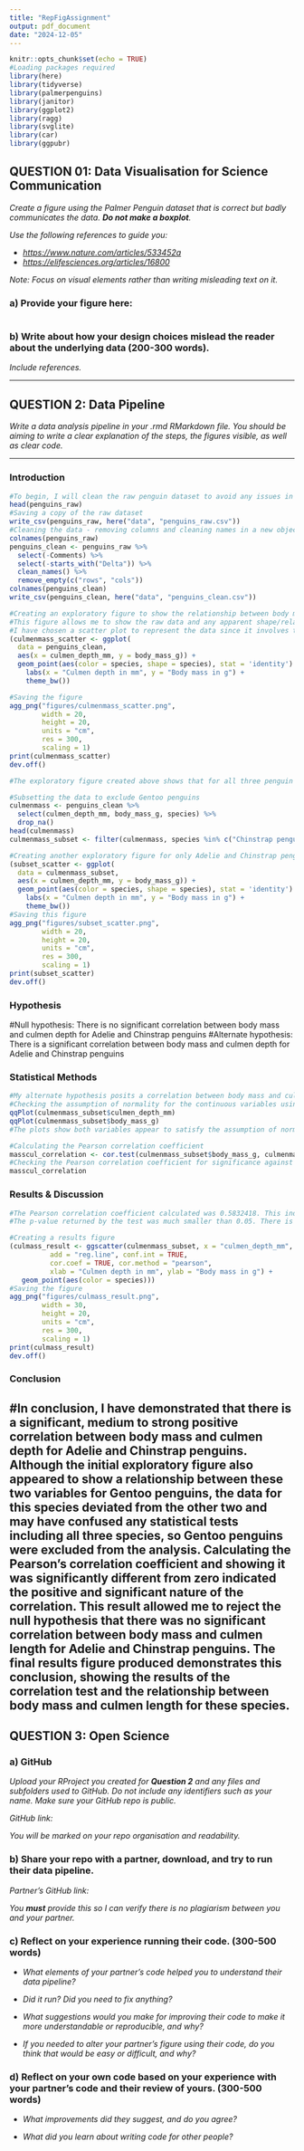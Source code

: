 ```yaml
---
title: "RepFigAssignment"
output: pdf_document 
date: "2024-12-05"
---
```


```r
knitr::opts_chunk$set(echo = TRUE)
#Loading packages required
library(here)
library(tidyverse)
library(palmerpenguins)
library(janitor)
library(ggplot2)
library(ragg)
library(svglite)
library(car)
library(ggpubr) 
```

## QUESTION 01: Data Visualisation for Science Communication

*Create a figure using the Palmer Penguin dataset that is correct but badly communicates the data. **Do not make a boxplot**.*

*Use the following references to guide you:*

-   [*https://www.nature.com/articles/533452a*](https://www.nature.com/articles/533452a){.uri}
-   [*https://elifesciences.org/articles/16800*](https://elifesciences.org/articles/16800){.uri}

*Note: Focus on visual elements rather than writing misleading text on it.*

### a) Provide your figure here:

```r


```

### b) Write about how your design choices mislead the reader about the underlying data (200-300 words).

*Include references.*

------------------------------------------------------------------------

## QUESTION 2: Data Pipeline

*Write a data analysis pipeline in your .rmd RMarkdown file. You should be aiming to write a clear explanation of the steps, the figures visible, as well as clear code.*

------------------------------------------------------------------------

### Introduction

```r
#To begin, I will clean the raw penguin dataset to avoid any issues in the code.
head(penguins_raw)
#Saving a copy of the raw dataset
write_csv(penguins_raw, here("data", "penguins_raw.csv"))
#Cleaning the data - removing columns and cleaning names in a new object to avoid overwriting
colnames(penguins_raw)
penguins_clean <- penguins_raw %>%
  select(-Comments) %>%
  select(-starts_with("Delta")) %>%
  clean_names() %>%
  remove_empty(c("rows", "cols"))
colnames(penguins_clean)
write_csv(penguins_clean, here("data", "penguins_clean.csv"))

#Creating an exploratory figure to show the relationship between body mass and culmen length
#This figure allows me to show the raw data and any apparent shape/relationship, or anomalies
#I have chosen a scatter plot to represent the data since it involves two continuous, numerical variables
(culmenmass_scatter <- ggplot(
  data = penguins_clean, 
  aes(x = culmen_depth_mm, y = body_mass_g)) +
  geom_point(aes(color = species, shape = species), stat = 'identity') +
    labs(x = "Culmen depth in mm", y = "Body mass in g") +
    theme_bw())

#Saving the figure
agg_png("figures/culmenmass_scatter.png", 
        width = 20, 
        height = 20, 
        units = "cm", 
        res = 300, 
        scaling = 1)
print(culmenmass_scatter)
dev.off()

#The exploratory figure created above shows that for all three penguin species observed, body mass appears to increase as culmen depth increases. It also shows that while a fairly similar relationship is seen between these characteristics for Adelie and Chinstrap penguins, Gentoo penguins have a typically higher body mass but shorter culmen depth than them. To avoid confusion, I will focus only on Adelie and Chinstrap penguins.

#Subsetting the data to exclude Gentoo penguins 
culmenmass <- penguins_clean %>%
  select(culmen_depth_mm, body_mass_g, species) %>%
  drop_na()
head(culmenmass)
culmenmass_subset <- filter(culmenmass, species %in% c("Chinstrap penguin (Pygoscelis antarctica)", "Adelie Penguin (Pygoscelis adeliae)"))

#Creating another exploratory figure for only Adelie and Chinstrap penguins
(subset_scatter <- ggplot(
  data = culmenmass_subset, 
  aes(x = culmen_depth_mm, y = body_mass_g)) +
  geom_point(aes(color = species, shape = species), stat = 'identity') +
    labs(x = "Culmen depth in mm", y = "Body mass in g") +
    theme_bw())
#Saving this figure
agg_png("figures/subset_scatter.png", 
        width = 20, 
        height = 20, 
        units = "cm", 
        res = 300, 
        scaling = 1)
print(subset_scatter)
dev.off()
```

### Hypothesis
#Null hypothesis: There is no significant correlation between body mass and culmen depth for Adelie and Chinstrap penguins
#Alternate hypothesis: There is a significant correlation between body mass and culmen depth for Adelie and Chinstrap penguins

### Statistical Methods

```r

#My alternate hypothesis posits a correlation between body mass and culmen depth for Adelie and Chinstrap penguins. Therefore, calculating the Pearson correlation coefficient seems like an appropriate statistical method.
#Checking the assumption of normality for the continuous variables using Q-Q plots
qqPlot(culmenmass_subset$culmen_depth_mm)
qqPlot(culmenmass_subset$body_mass_g)
#The plots show both variables appear to satisfy the assumption of normality, so the Pearson correlation coefficient is appropriate.

#Calculating the Pearson correlation coefficient
masscul_correlation <- cor.test(culmenmass_subset$body_mass_g, culmenmass_subset$culmen_depth_mm, method = 'pearson')
#Checking the Pearson correlation coefficient for significance against the null hypothesis that the coefficient is not significantly different from zero
masscul_correlation

```

### Results & Discussion

```r
#The Pearson correlation coefficient calculated was 0.5832418. This indicates a positive correlation between body mass and culmen depth for Adelie and Chinstrap penguins of medium/high strength.
#The p-value returned by the test was much smaller than 0.05. There is sufficient evidence that the correlation coefficient is not equal to zero. The null hypothesis that there is no significant correlation between body mass and culmen depth can therefore be rejected. We can conclude that there is a significant, positive relationship between body mass and culmen depth for Adelie and Chinstrap penguins.

#Creating a results figure
(culmass_result <- ggscatter(culmenmass_subset, x = "culmen_depth_mm", y = "body_mass_g", 
          add = "reg.line", conf.int = TRUE, 
          cor.coef = TRUE, cor.method = "pearson",
          xlab = "Culmen depth in mm", ylab = "Body mass in g") +
   geom_point(aes(color = species)))
#Saving the figure
agg_png("figures/culmass_result.png", 
        width = 30, 
        height = 20, 
        units = "cm", 
        res = 300, 
        scaling = 1)
print(culmass_result)
dev.off()
```

### Conclusion
#In conclusion, I have demonstrated that there is a significant, medium to strong positive correlation between body mass and culmen depth for Adelie and Chinstrap penguins. Although the initial exploratory figure also appeared to show a relationship between these two variables for Gentoo penguins, the data for this species deviated from the other two and may have confused any statistical tests including all three species, so Gentoo penguins were excluded from the analysis. Calculating the Pearson's correlation coefficient and showing it was significantly different from zero indicated the positive and significant nature of the correlation. This result allowed me to reject the null hypothesis that there was no significant correlation between body mass and culmen length for Adelie and Chinstrap penguins. The final results figure produced demonstrates this conclusion, showing the results of the correlation test and the relationship between body mass and culmen length for these species.
------------------------------------------------------------------------

## QUESTION 3: Open Science

### a) GitHub

*Upload your RProject you created for **Question 2** and any files and subfolders used to GitHub. Do not include any identifiers such as your name. Make sure your GitHub repo is public.*

*GitHub link:*

*You will be marked on your repo organisation and readability.*

### b) Share your repo with a partner, download, and try to run their data pipeline.

*Partner's GitHub link:*

*You **must** provide this so I can verify there is no plagiarism between you and your partner.*

### c) Reflect on your experience running their code. (300-500 words)

-   *What elements of your partner's code helped you to understand their data pipeline?*

-   *Did it run? Did you need to fix anything?*

-   *What suggestions would you make for improving their code to make it more understandable or reproducible, and why?*

-   *If you needed to alter your partner's figure using their code, do you think that would be easy or difficult, and why?*

### d) Reflect on your own code based on your experience with your partner's code and their review of yours. (300-500 words)

-   *What improvements did they suggest, and do you agree?*

-   *What did you learn about writing code for other people?*
